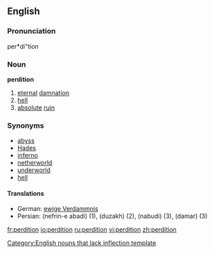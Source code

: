 ==English==

===Pronunciation===
per*di"tion

===Noun===
'''perdition'''
# [[eternal]] [[damnation]]
# [[hell]]
# [[absolute]] [[ruin]]

===Synonyms===
* [[abyss]]
* [[Hades]]
* [[inferno]]
* [[netherworld]]
* [[underworld]]
* [[hell]]
====Translations====
*German: [[ewige Verdammnis]] {{f}}
*Persian: {{FAchar|[[نفرین ابدی]]}} (nefrin-e abadi) (1), {{FAchar|[[دوزخ]]}} (duzakh) (2), {{FAchar|[[نابودی]]}} (nabudi) (3), {{FAchar|[[دمار]]}} (damar) (3)

[[Category:English nouns that lack inflection template]]

[[fr:perdition]]
[[io:perdition]]
[[ru:perdition]]
[[vi:perdition]]
[[zh:perdition]]